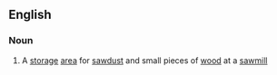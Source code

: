==English==

===Noun===
{{en-noun}}

# {{context|US}} A [[storage]] [[area]] for [[sawdust]] and small pieces of [[wood]] at a [[sawmill]]